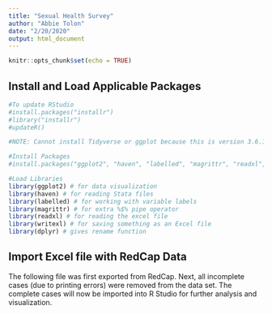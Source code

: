 ---
title: "Sexual Health Survey"
author: "Abbie Tolon"
date: "2/20/2020"
output: html_document
---

```{r setup, include=FALSE}
knitr::opts_chunk$set(echo = TRUE)
```

## Install and Load Applicable Packages

```{r, echo=TRUE, results='hide'}
#To update RStudio 
#install.packages("installr")
#library("installr")
#updateR()

#NOTE: Cannot install Tidyverse or ggplot because this is version 3.6.1; I do not have permission sets to change it to version 3.6.2

#Install Packages
#install.packages("ggplot2", "haven", "labelled", "magrittr", "readxl", "writexl", "dplyr")

#Load Libraries
library(ggplot2) # for data visualization 
library(haven) # for reading Stata files
library(labelled) # for working with variable labels
library(magrittr) # for extra %$% pipe operator
library(readxl) # for reading the excel file
library(writexl) # for saving something as an Excel file
library(dplyr) # gives rename function
```

## Import Excel file with RedCap Data

The following file was first exported from RedCap. Next, all incomplete cases (due to printing errors) were removed from the data set. The complete cases will now be imported into R Studio for further analysis and visualization. 

```{r, echo=TRUE, results='hide'}


```


